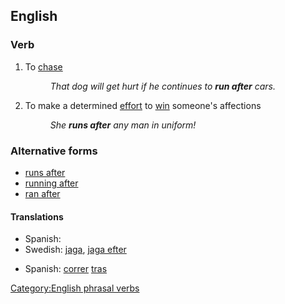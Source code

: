==English==

===Verb===
{{infl|en|verb|head=to [[run]] [[after]]}}

# To [[chase]]
#: ''That dog will get hurt if he continues to '''run after''' cars.''
# To make a determined [[effort]] to [[win]] someone's affections
#: ''She '''runs after''' any man in uniform!''

===Alternative forms===
* [[runs after]]
* [[running after]]
* [[ran after]]

====Translations====
{{rfc-level|Translations at L4+ not in L3 POS section}}
{{trans-top|chase}}
{{trans-mid}}
* Spanish: {{t-|es|perseguir}}
* Swedish: [[jaga]], [[jaga efter]]
{{trans-bottom}}

{{trans-top|effort to win someone's affections}}
{{trans-mid}}
* Spanish: [[correr]] [[tras]]
{{trans-bottom}}

[[Category:English phrasal verbs]]